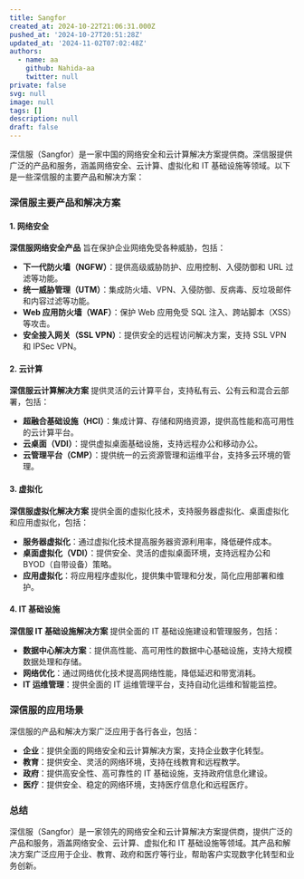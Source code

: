 ```yaml
---
title: Sangfor
created_at: 2024-10-22T21:06:31.000Z
pushed_at: '2024-10-27T20:51:28Z'
updated_at: '2024-11-02T07:02:48Z'
authors:
  - name: aa
    github: Nahida-aa
    twitter: null
private: false
svg: null
image: null
tags: []
description: null
draft: false
---
```

深信服（Sangfor）是一家中国的网络安全和云计算解决方案提供商。深信服提供广泛的产品和服务，涵盖网络安全、云计算、虚拟化和 IT 基础设施等领域。以下是一些深信服的主要产品和解决方案：

### 深信服主要产品和解决方案

#### 1. 网络安全

**深信服网络安全产品** 旨在保护企业网络免受各种威胁，包括：

- **下一代防火墙（NGFW）**：提供高级威胁防护、应用控制、入侵防御和 URL 过滤等功能。
- **统一威胁管理（UTM）**：集成防火墙、VPN、入侵防御、反病毒、反垃圾邮件和内容过滤等功能。
- **Web 应用防火墙（WAF）**：保护 Web 应用免受 SQL 注入、跨站脚本（XSS）等攻击。
- **安全接入网关（SSL VPN）**：提供安全的远程访问解决方案，支持 SSL VPN 和 IPSec VPN。

#### 2. 云计算

**深信服云计算解决方案** 提供灵活的云计算平台，支持私有云、公有云和混合云部署，包括：

- **超融合基础设施（HCI）**：集成计算、存储和网络资源，提供高性能和高可用性的云计算平台。
- **云桌面（VDI）**：提供虚拟桌面基础设施，支持远程办公和移动办公。
- **云管理平台（CMP）**：提供统一的云资源管理和运维平台，支持多云环境的管理。

#### 3. 虚拟化

**深信服虚拟化解决方案** 提供全面的虚拟化技术，支持服务器虚拟化、桌面虚拟化和应用虚拟化，包括：

- **服务器虚拟化**：通过虚拟化技术提高服务器资源利用率，降低硬件成本。
- **桌面虚拟化（VDI）**：提供安全、灵活的虚拟桌面环境，支持远程办公和 BYOD（自带设备）策略。
- **应用虚拟化**：将应用程序虚拟化，提供集中管理和分发，简化应用部署和维护。

#### 4. IT 基础设施

**深信服 IT 基础设施解决方案** 提供全面的 IT 基础设施建设和管理服务，包括：

- **数据中心解决方案**：提供高性能、高可用性的数据中心基础设施，支持大规模数据处理和存储。
- **网络优化**：通过网络优化技术提高网络性能，降低延迟和带宽消耗。
- **IT 运维管理**：提供全面的 IT 运维管理平台，支持自动化运维和智能监控。

### 深信服的应用场景

深信服的产品和解决方案广泛应用于各行各业，包括：

- **企业**：提供全面的网络安全和云计算解决方案，支持企业数字化转型。
- **教育**：提供安全、灵活的网络环境，支持在线教育和远程教学。
- **政府**：提供高安全性、高可靠性的 IT 基础设施，支持政府信息化建设。
- **医疗**：提供安全、稳定的网络环境，支持医疗信息化和远程医疗。

### 总结

深信服（Sangfor）是一家领先的网络安全和云计算解决方案提供商，提供广泛的产品和服务，涵盖网络安全、云计算、虚拟化和 IT 基础设施等领域。其产品和解决方案广泛应用于企业、教育、政府和医疗等行业，帮助客户实现数字化转型和业务创新。

